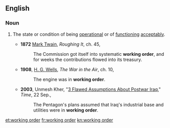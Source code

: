 ==English==

===Noun===
{{en-noun|sg=[[working]] [[order]]|-}}

# {{context|especially of [[machinery]]}} The state or condition of being [[operational]] or of [[function]]ing [[acceptably]].
#*'''1872''' [[w:Mark_Twain|Mark Twain]], ''Roughing It'', ch. 45,
#*:The Commission got itself into systematic '''working order''', and for weeks the contributions flowed into its treasury.
#*'''1908''', [[w:G._G._Wells|H. G. Wells]], ''The War in the Air'', ch. 10,
#*:The engine was in '''working order'''.
#*'''2003''', Unmesh Kher, "[http://www.time.com/time/magazine/article/0,9171,1005708,00.html 3 Flawed Assumptions About Postwar Iraq]," ''Time'', 22 Sep.,
#*:The Pentagon's plans assumed that Iraq's industrial base and utilities were in '''working order'''.

[[et:working order]]
[[fr:working order]]
[[kn:working order]]